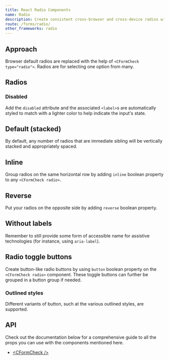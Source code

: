 ```yaml
---
title: React Radio Components
name: Radio
description: Create consistent cross-browser and cross-device radios with our React radio component.
route: /forms/radio/
other_frameworks: radio
---
```


## Approach

Browser default radios are replaced with the help of `<CFormCheck type="radio">`. Radios are for selecting one option from many.

## Radios

<ExampleSnippet component="RadioExample" componentName="React Form Radio" />

### Disabled

Add the `disabled` attribute and the associated `<label>`s are automatically styled to match with a lighter color to help indicate the input's state.

<ExampleSnippet component="RadioDisabledExample" componentName="React Form Radio" />

## Default (stacked)

By default, any number of radios that are immediate sibling will be vertically stacked and appropriately spaced.

<ExampleSnippet component="RadioStackedExample" componentName="React Form Radio" />

## Inline

Group radios on the same horizontal row by adding `inline` boolean property to any `<CFormCheck radio>`.

<ExampleSnippet component="RadioInlineExample" componentName="React Form Radio" />

## Reverse 

Put your radios on the opposite side by adding `reverse` boolean property.

<ExampleSnippet component="RadioReverseExample" componentName="React Form Radio" />

## Without labels

Remember to still provide some form of accessible name for assistive technologies (for instance, using `aria-label`).

<ExampleSnippet component="RadioWithoutLabelsExample" componentName="React Form Radio" />

## Radio toggle buttons

Create button-like radio buttons by using `button` boolean property on the `<CFormCheck radio>` component. These toggle buttons can further be grouped in a button group if needed.

<ExampleSnippet component="RadioToggleButtonsExample" componentName="React Form Radio" />

### Outlined styles

Different variants of button, such at the various outlined styles, are supported.

<ExampleSnippet component="RadioToggleButtonsOutlinedStylesExample" componentName="React Form Radio" />

## API

Check out the documentation below for a comprehensive guide to all the props you can use with the components mentioned here.

- [&lt;CFormCheck /&gt;](./api/#cformcheck)
